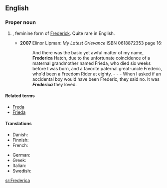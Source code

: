 ==English==

===Proper noun===
{{en-proper noun}}

# {{given name|female|from=Germanic}}, feminine form of [[Frederick]]. Quite rare in English.
#* '''2007''' Elinor Lipman: ''My Latest Grievance'' ISBN 0618872353 page 16:
#*: And there was the basic yet awful matter of my name, '''Frederica''' Hatch, due to the unfortunate coincidence of a maternal grandmother named Frieda, who died six weeks before I was born, and a favorite paternal great-uncle Frederic, who'd been a Freedom Rider at eighty. - - - When I asked if an accidental boy would have been Frederic, they said no. It was '''''Frederica''''' they loved.

====Related terms====
*[[Freda]]
*[[Frieda]]


====Translations====
{{trans-top|female given name}}
*Danish: {{t-|da|Frederikke}}
*Finnish: {{t+|fi|Riikka}}
*French: {{t+|fr|Frédérique}}
{{trans-mid}}
* German: {{t+|de|Friederike}}
* Greek: {{t|el|Φρειδερίκη|f}}
* Italian: {{t+|it|Federica}}
* Swedish: {{t+|sv|Fredrika}}
{{trans-bottom}}

[[sr:Frederica]]